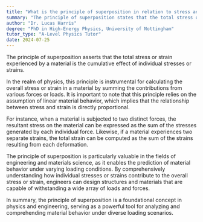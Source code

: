 ```yaml
---
title: "What is the principle of superposition in relation to stress and strain?"
summary: "The principle of superposition states that the total stress or strain is the sum of individual stresses or strains."
author: "Dr. Lucas Harris"
degree: "PhD in High-Energy Physics, University of Nottingham"
tutor_type: "A-Level Physics Tutor"
date: 2024-07-25
---
```


The principle of superposition asserts that the total stress or strain experienced by a material is the cumulative effect of individual stresses or strains.

In the realm of physics, this principle is instrumental for calculating the overall stress or strain in a material by summing the contributions from various forces or loads. It is important to note that this principle relies on the assumption of linear material behavior, which implies that the relationship between stress and strain is directly proportional.

For instance, when a material is subjected to two distinct forces, the resultant stress on the material can be expressed as the sum of the stresses generated by each individual force. Likewise, if a material experiences two separate strains, the total strain can be computed as the sum of the strains resulting from each deformation.

The principle of superposition is particularly valuable in the fields of engineering and materials science, as it enables the prediction of material behavior under varying loading conditions. By comprehensively understanding how individual stresses or strains contribute to the overall stress or strain, engineers can design structures and materials that are capable of withstanding a wide array of loads and forces.

In summary, the principle of superposition is a foundational concept in physics and engineering, serving as a powerful tool for analyzing and comprehending material behavior under diverse loading scenarios.
    